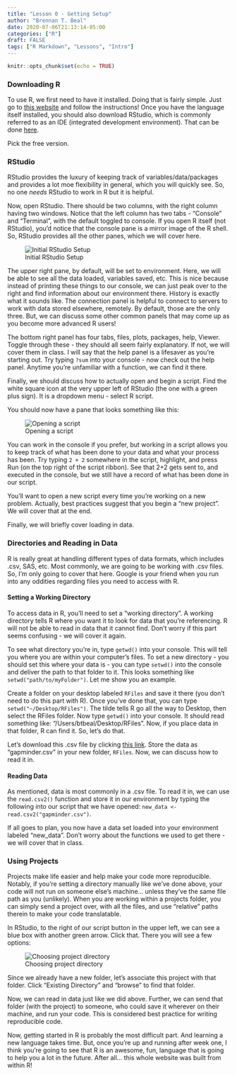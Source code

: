 ```yaml
---
title: "Lesson 0 - Getting Setup"
author: "Brennan T. Beal"
date: 2020-07-06T21:13:14-05:00
categories: ["R"]
draft: FALSE
tags: ["R Markdown", "Lessons", "Intro"]
---
```


```r
knitr::opts_chunk$set(echo = TRUE)
```

### Downloading R
To use R, we first need to have it installed. Doing that is fairly simple. Just go to [this website](https://cloud.r-project.org/) and follow the instructions! Once you have the language itself installed, you should also download RStudio, which is commonly referred to as an IDE (integrated development environment). That can be done [here](https://rstudio.com/products/rstudio/download/).  
  
Pick the free version.  
  
### RStudio
RStudio provides the luxury of keeping track of variables/data/packages and provides a lot moe flexibility in general, which you will quickly see. So, no one *needs* RStudio to work in R but it is helpful.  
  
Now, open RStudio. There should be two columns, with the right column having two windows. Notice that the left column has two tabs - "Console" and "Terminal", with the default toggled to console. If you open R itself (not RStudio), you'd notice that the console pane is a mirror image of the R shell. So, RStudio provides all the other panes, which we will cover here.  
  
![Initial RStudio Setup](/RStudioPanes.png)  
  
The upper right pane, by default, will be set to environment. Here, we will be able to see all the data loaded, variables saved, etc. This is nice because instead of printing these things to our console, we can just peak over to the right and find information about our environment there. History is exactly what it sounds like. The connection panel is helpful to connect to servers to work with data stored elsewhere, remotely. By default, those are the only three. But, we can discuss some other common panels that may come up as you become more advanced R users!  
  
The bottom right panel has four tabs, files, plots, packages, help, Viewer. Toggle through these - they should all seem fairly explanatory. If not, we will cover them in class. I will say that the help panel is a lifesaver as you're starting out. Try typing `?sum` into your console - now check out the help panel. Anytime you're unfamiliar with a function, we can find it there.  
  
Finally, we should discuss how to actually open and begin a script. Find the white square icon at the very upper left of RStudio (the one with a green plus sign). It is a dropdown menu - select R script.  
  
You should now have a pane that looks something like this:  
  
![Opening a script](/RStudioScript.png)  
  
You can work in the console if you prefer, but working in a script allows you to keep track of what has been done to your data and what your process has been. Try typing `2 + 2` somewhere in the script, highlight, and press Run (on the top right of the script ribbon). See that 2+2 gets sent to, and executed in the console, but we still have a record of what has been done in our script.  
  
You'll want to open a new script every time you're working on a new problem. Actually, best practices suggest that you begin a "new project". We will cover that at the end. 
  
Finally, we will briefly cover loading in data.  

### Directories and Reading in Data
R is really great at handling different types of data formats, which includes .csv, SAS, etc. Most commonly, we are going to be working with .csv files. So, I'm only going to cover that here. Google is your friend when you run into any oddities regarding files you need to access with R.  
  
#### Setting a Working Directory
To access data in R, you'll need to set a "working directory". A working directory tells R where you want it to look for data that you're referencing. R will not be able to read in data that it cannot find. Don't worry if this part seems confusing - we will cover it again.  
  
To see what directory you're in, type `getwd()` into your console. This will tell you where you are within your computer's files. To set a new directory - you should set this where your data is - you can type `setwd()` into the console and deliver the path to that folder to it. This looks something like `setwd("path/to/myFolder")`. Let me show you an example.  
  
Create a folder on your desktop labeled `RFiles` and save it there (you don't need to do this part with R). Once you've done that, you can type `setwd("~/Desktop/RFiles")`. The tilde tells R go all the way to Desktop, then select the RFiles folder. Now type `getwd()` into your console. It should read something like: "/Users/btbeal/Desktop/RFiles". Now, if you place data in that folder, R can find it. So, let's do that.  
  
Let's download this .csv file by clicking [this link](../../data/income_per_person.csv). Store the data as "gapminder.csv" in your new folder, `RFiles`. Now, we can discuss how to read it in.  
  
#### Reading Data
As mentioned, data is most commonly in a .csv file. To read it in, we can use the `read.csv2()` function and store it in our environment by typing the following into our script that we have opened: `new_data <- read.csv2("gapminder.csv")`.  
  
If all goes to plan, you now have a data set loaded into your environment labeled "new_data". Don't worry about the functions we used to get there - we will cover that in class.  
  
### Using Projects
Projects make life easier and help make your code more reproducible. Notably, if you're setting a directory manually like we've done above, your code will not run on someone else's machine... unless they've the same file path as you (unlikely). When you are working within a projects folder, you can simply send a project over, with all the files, and use "relative" paths therein to make your code translatable.  
  
In RStudio, to the right of our script button in the upper left, we can see a blue box with another green arrow. Click that. There you will see a few options:  
  
![Choosing project directory](/Directory.png)  
  
Since we already have a new folder, let's associate this project with that folder. Click "Existing Directory" and "browse" to find that folder.  
  
Now, we can read in data just like we did above. Further, we can send that folder (with the project) to someone, who could save it wherever on their machine, and run your code. This is considered best practice for writing reproducible code.  
  
  
  
  
Now, getting started in R is probably the most difficult part. And learning a new language takes time. But, once you're up and running after week one, I think you're going to see that R is an awesome, fun, language that is going to help you a lot in the future. After all... this whole website was built from within R!